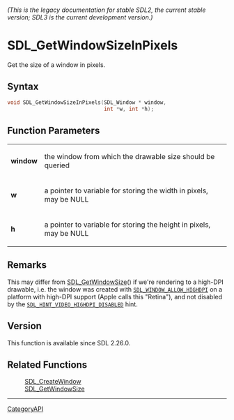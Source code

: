 ====== (This is the legacy documentation for stable SDL2, the current stable version; SDL3 is the current development version.) ======
= SDL_GetWindowSizeInPixels =

Get the size of a window in pixels.

== Syntax ==

<syntaxhighlight lang='c'>
void SDL_GetWindowSizeInPixels(SDL_Window * window,
                               int *w, int *h);
</syntaxhighlight>

== Function Parameters ==

{|
|'''window'''
|the window from which the drawable size should be queried
|-
|'''w'''
|a pointer to variable for storing the width in pixels, may be NULL
|-
|'''h'''
|a pointer to variable for storing the height in pixels, may be NULL
|}

== Remarks ==

This may differ from [[SDL_GetWindowSize]]() if we're rendering to a
high-DPI drawable, i.e. the window was created with
<code>[[SDL_WINDOW_ALLOW_HIGHDPI]]</code> on a platform with high-DPI
support (Apple calls this "Retina"), and not disabled by the
<code>[[SDL_HINT_VIDEO_HIGHDPI_DISABLED]]</code> hint.

== Version ==

This function is available since SDL 2.26.0.

== Related Functions ==

:[[SDL_CreateWindow]]
:[[SDL_GetWindowSize]]

----
[[CategoryAPI]]


